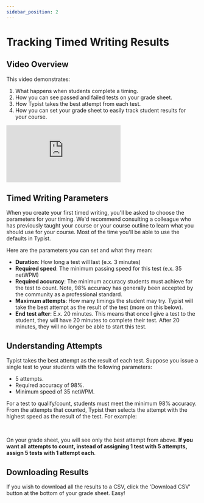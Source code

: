 ```yaml
---
sidebar_position: 2
---
```



# Tracking Timed Writing Results

## Video Overview

This video demonstrates:

1. What happens when students complete a timing.
2. How you can see passed and failed tests on your grade sheet.
3. How Typist takes the best attempt from each test.
4. How you can set your grade sheet to easily track student results for your course.

<div style={{ position: "relative", paddingBottom: "56.25%", height: 0 }}>
  <iframe
    src="https://www.loom.com/embed/bd3e1870f23d4aed833e7b47f907a5a6?hide_owner=true&hide_title=true"
    frameBorder="0"
    webkitallowfullscreen="true"
    mozallowfullscreen="true"
    allowFullScreen
    style={{
      position: "absolute",
      top: 0,
      left: 0,
      width: "100%",
      height: "100%",
    }}
  ></iframe>
</div>

## Timed Writing Parameters

When you create your first timed writing, you'll be asked to choose the parameters for your timing. We'd recommend consulting a colleague who has previously taught your course or your course outline to learn what you should use for your course. Most of the time you'll be able to use the defaults in Typist.

Here are the parameters you can set and what they mean:

- **Duration**: How long a test will last (e.x. 3 minutes)
- **Required speed**: The minimum passing speed for this test (e.x. 35 netWPM)
- **Required accuracy**: The minimum accuracy students must achieve for the test to count. Note, 98% accuracy has generally been accepted by the community as a professional standard.
- **Maximum attempts**: How many timings the student may try. Typist will take the best attempt as the result of the test (more on this below).
- **End test after**: E.x. 20 minutes. This means that once I give a test to the student, they will have 20 minutes to complete their test. After 20 minutes, they will no longer be able to start this test.

## Understanding Attempts

Typist takes the best attempt as the result of each test. Suppose you issue a single test to your students with the following parameters:

- 5 attempts.
- Required accuracy of 98%.
- Minimum speed of 35 netWPM.

For a test to qualify/count, students must meet the minimum 98% accuracy. From the attempts that counted, Typist then selects the attempt with the highest speed as the result of the test. For example:

<MultipleChoice
  question={timedWritingAttempts.question}
  answerList={timedWritingAttempts.answers}
/>
<br />

On your grade sheet, you will see only the best attempt from above. **If you want all attempts to count, instead of assigning 1 test with 5 attempts, assign 5 tests with 1 attempt each**.

## Downloading Results

If you wish to download all the results to a CSV, click the 'Download CSV' button at the bottom of your grade sheet. Easy!
